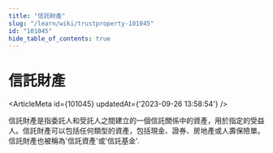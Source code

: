 ```yaml
---
title: "信託財產"
slug: "/learn/wiki/trustproperty-101045"
id: "101045"
hide_table_of_contents: true
---
```



# 信託財產

<ArticleMeta id={101045} updatedAt={'2023-09-26 13:58:54'} />
<div className='border-solid border-b border-t-0 my-4 border-[var(--ifm-color-gray-300)]' />

信託財產是指委託人和受託人之間建立的一個信託關係中的資產，用於指定的受益人。信託財產可以包括任何類型的資產，包括現金、證券、房地產或人壽保險單。信託財產也被稱為'信託資產'或'信託基金'.
